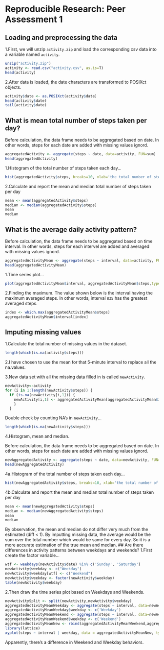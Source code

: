 # Reproducible Research: Peer Assessment 1


## Loading and preprocessing the data
1.First, we will unzip `activity.zip` and load the corresponding csv data into a variable named `activity`.

```r
unzip("activity.zip")
activity <- read.csv("activity.csv", as.is=T)
head(activity)
```

2.After data is loaded, the date characters are transformed to POSIXct objects. 
```r
activity$date <- as.POSIXct(activity$date)
head(activity$date)
tail(activity$date)
```

## What is mean total number of steps taken per day?

Before calculation, the data frame needs to be aggregated based on date. In other words, steps for each date are added with missing values ignord.
```r
aggregatedActivity <- aggregate(steps ~ date, data=activity, FUN=sum)
head(aggregatedActivity)
```

1.Histogram of the total number of steps taken each day...
```r
hist(aggregatedActivity$steps, breaks=10, xlab='the total number of steps taken each day')
```

2.Calculate and report the mean and median total number of steps taken per day
```r
mean <- mean(aggregatedActivity$steps)
median <- median(aggregatedActivity$steps)
mean
median
```

## What is the average daily activity pattern?
Before calculation, the data frame needs to be aggregated based on time interval. In other words, steps for each intervel are added and averaged with missing values ignord. 

```r
aggregatedActivityMean <- aggregate(steps ~ interval, data=activity, FUN="mean")
head(aggregatedActivityMean)
```

1.Time series plot...
```r
plot(aggregatedActivityMean$interval, aggregatedActivityMean$steps,type="l", xlab = "Interval", ylab = "the average number of steps taken", main="time series plot")
```

2.Finding the maximum. The value shown below is the interval having the maximum averaged steps. In other words, interval ``835`` has the greatest averaged steps.

```r
index <- which.max(aggregatedActivityMean$steps)
aggregatedActivityMean$interval[index]
```

## Imputing missing values
1.Calculate the total number of missing values in the dataset.
```r
length(which(is.na(activity$steps)))
```
2.I have chosen to use the mean for that 5-minute interval to replace all the na.values.

3.New data set with all the missing data filled in is called `newActivity`.
```r
newActivity<-activity
for (i in 1:length(newActivity$steps)) {
  if (is.na(newActivity[i,1])) {
    newActivity[i,1] <- aggregatedActivityMean[aggregatedActivityMean$interval == newActivity[i,3],2]
    }
  }
```
Double check by counting NA's in `newActivity`...
```r
length(which(is.na(newActivity$steps)))
```

4.Histogram, mean and median.

Before calculation, the data frame needs to be aggregated based on date. In other words, steps for each date are added with missing values ignord.
```r
newAggregatedActivity <- aggregate(steps ~ date, data=newActivity, FUN=sum)
head(newAggregatedActivity)
```

4a.Histogram of the total number of steps taken each day...
```r
hist(newAggregatedActivity$steps, breaks=10, xlab='the total number of steps taken each day w/o NA', main ="Histogram w/o NA")
```

4b.Calculate and report the mean and median total number of steps taken per day
```r
mean <- mean(newAggregatedActivity$steps)
median <- median(newAggregatedActivity$steps)
mean
median
```

By observation, the mean and median do not differ very much from the estimated (diff < 1). By imputting missing data, the average would be the sum over the total number which would be same for every day. So it is a more accurate estimation of the true mean and median.
## Are there differences in activity patterns between weekdays and weekends?
1.First create the factor variable...
```r
wtf <- weekdays(newActivity$date) %in% c('Sunday', 'Saturday')
newActivity$weekday <- c("Weekday")
newActivity$weekday[wtf] <- c("Weekend")
newActivity$weekday <- factor(newActivity$weekday)
table(newActivity$weekday)
```
2.Then draw the time series plot based on Weekdays and Weekends.
```r
newActivitySplit <- split(newActivity,newActivity$weekday)
aggregatedActivityMeanWeekday <- aggregate(steps ~ interval, data=newActivitySplit$Weekday, FUN="mean")
aggregatedActivityMeanWeekday$weekday <- c('Weekday')
aggregatedActivityMeanWeekend <- aggregate(steps ~ interval, data=newActivitySplit$Weekend, FUN="mean")
aggregatedActivityMeanWeekend$weekday <- c('Weekend')
aggregatedActivityMeanNew <- rbind(aggregatedActivityMeanWeekend,aggregatedActivityMeanWeekday)
library(lattice)
xyplot(steps ~ interval | weekday, data = aggregatedActivityMeanNew, type="l", layout=c(1,2))

```
Apparently, there's a difference in Weekend and Weekday behaviors. 